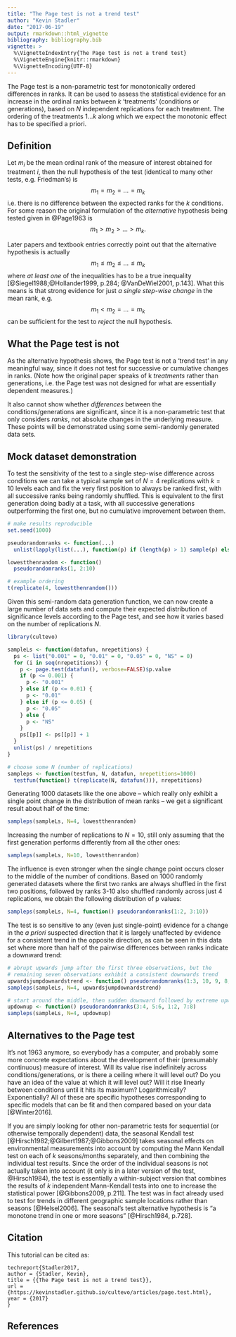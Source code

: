 ```yaml
---
title: "The Page test is not a trend test"
author: "Kevin Stadler"
date: "2017-06-19"
output: rmarkdown::html_vignette
bibliography: bibliography.bib
vignette: >
  %\VignetteIndexEntry{The Page test is not a trend test}
  %\VignetteEngine{knitr::rmarkdown}
  %\VignetteEncoding{UTF-8}
---
```


The Page test is a non-parametric test for monotonically ordered differences in ranks. It can be used to assess the statistical evidence for an increase in the ordinal ranks between $k$ 'treatments' (conditions or generations), based on $N$ independent replications for each treatment. The ordering of the treatments $1 \ldots k$ along which we expect the monotonic effect has to be specified a priori.

## Definition

Let $m_i$ be the mean ordinal rank of the measure of interest obtained for treatment $i$, then the null hypothesis of the test (identical to many other tests, e.g. Friedman's) is
$$ m_1 = m_2 = \ldots = m_k $$
i.e. there is no difference between the expected ranks for the $k$ conditions. For some reason the original formulation of the *alternative* hypothesis being tested given in @Page1963 is
$$m_1 > m_2 > \ldots > m_k.$$

<!-- http://www.itl.nist.gov/div898/software/dataplot/refman1/auxillar/page.htm -->
Later papers and textbook entries correctly point out that the alternative hypothesis is actually
$$m_1 \le m_2 \le \ldots \le m_k$$
where *at least one* of the inequalities has to be a true inequality [@Siegel1988;@Hollander1999, p.284; @VanDeWiel2001, p.143]. <!-- Sheshkin2004, IX., one that is actually wrong using '<' is Rayner2000 also: "The scores will be different and will increase as the treatment levels change" - but not ALL are different -->
What this means is that strong evidence for just *a single step-wise change* in the mean rank, e.g.
$$m_1 < m_2 = \ldots = m_k$$
can be sufficient for the test to *reject* the null hypothesis.

## What the Page test is not

As the alternative hypothesis shows, the Page test is not a 'trend test' in any meaningful way, since it does not test for successive or cumulative changes in ranks. (Note how the original paper speaks of k *treatments* rather than generations, i.e. the Page test was not designed for what are essentially dependent measures.)

It also cannot show whether *differences* between the conditions/generations are significant, since it is a non-parametric test that only considers *ranks*, not absolute changes in the underlying measure. These points will be demonstrated using some semi-randomly generated data sets.

## Mock dataset demonstration

To test the sensitivity of the test to a single step-wise difference across conditions we can take a typical sample set of $N=4$ replications with $k=10$ levels each and fix the very first position to always be ranked first, with all successive ranks being randomly shuffled. This is equivalent to the first generation doing badly at a task, with all successive generations outperforming the first one, but no cumulative improvement between them.

```r
# make results reproducible
set.seed(1000)

pseudorandomranks <- function(...)
  unlist(lapply(list(...), function(p) if (length(p) > 1) sample(p) else p))

lowestthenrandom <- function()
  pseudorandomranks(1, 2:10)

# example ordering
t(replicate(4, lowestthenrandom()))
```

Given this semi-random data generation function, we can now create a large number of data sets and compute their expected distribution of significance levels according to the Page test, and see how it varies based on the number of replications $N$.

```r
library(cultevo)

sampleLs <- function(datafun, nrepetitions) {
  ps <- list("0.001" = 0, "0.01" = 0, "0.05" = 0, "NS" = 0)
  for (i in seq(nrepetitions)) {
    p <- page.test(datafun(), verbose=FALSE)$p.value
    if (p <= 0.001) {
      p <- "0.001"
    } else if (p <= 0.01) {
      p <- "0.01"
    } else if (p <= 0.05) {
      p <- "0.05"
    } else {
      p <- "NS"
    }
    ps[[p]] <- ps[[p]] + 1
  }
  unlist(ps) / nrepetitions
}

# choose some N (number of replications)
sampleps <- function(testfun, N, datafun, nrepetitions=1000)
  testfun(function() t(replicate(N, datafun())), nrepetitions)
```

Generating 1000 datasets like the one above -- which really only exhibit a single point change in the distribution of mean ranks -- we get a significant result about half of the time:
```r
sampleps(sampleLs, N=4, lowestthenrandom)
```
Increasing the number of replications to $N=10$, still only assuming that the first generation performs differently from all the other ones:
```r
sampleps(sampleLs, N=10, lowestthenrandom)
```
The influence is even stronger when the single change point occurs closer to the middle of the number of conditions. Based on 1000 randomly generated datasets where the first two ranks are always shuffled in the first two positions, followed by ranks 3-10 also shuffled randomly across just 4 replications, we obtain the following distribution of p values:
```r
sampleps(sampleLs, N=4, function() pseudorandomranks(1:2, 3:10))
```

The test is so sensitive to any (even just single-point) evidence for a change in the *a priori* suspected direction that it is largely unaffected by evidence for a consistent trend in the opposite direction, as can be seen in this data set where more than half of the pairwise differences between ranks indicate a downward trend:
```r
# abrupt upwards jump after the first three observations, but the
# remaining seven observations exhibit a consistent downwards trend
upwardsjumpdownardstrend <- function() pseudorandomranks(1:3, 10, 9, 8, 7, 6, 5, 4)
sampleps(sampleLs, N=4, upwardsjumpdownardstrend)

# start around the middle, then sudden downward followed by extreme upwards jump
updownup <- function() pseudorandomranks(3:4, 5:6, 1:2, 7:8)
sampleps(sampleLs, N=4, updownup)
```

## Alternatives to the Page test

It's not 1963 anymore, so everybody has a computer, and probably some more concrete expectations about the development of their (presumably continuous) measure of interest. Will its value rise indefinitely across conditions/generations, or is there a ceiling where it will level out? Do you have an idea of the value at which it will level out? Will it rise linearly between conditions until it hits its maximum? Logarithmically? Exponentially? All of these are specific hypotheses corresponding to specific models that can be fit and then compared based on your data [@Winter2016].

If you are simply looking for other non-parametric tests for sequential (or otherwise temporally dependent) data, the seasonal Kendall test [@Hirsch1982;@Gilbert1987;@Gibbons2009] takes seasonal effects on environmental measurements into account by computing the Mann Kendall test on each of $k$ seasons/months separately, and then combining the individual test results. Since the order of the individual seasons is not actually taken into account (it only is in a later version of the test, @Hirsch1984), the test is essentially a within-subject version that combines the results of $k$ independent Mann-Kendall tests into one to increase the statistical power [@Gibbons2009, p.211]. The test was in fact already used to test for trends in different geographic sample locations rather than seasons [@Helsel2006]. The seasonal's test alternative hypothesis is "a monotone trend in one or more seasons" [@Hirsch1984, p.728].

## Citation

This tutorial can be cited as:

```
techreport{Stadler2017,
author = {Stadler, Kevin},
title = {{The Page test is not a trend test}},
url = {https://kevinstadler.github.io/cultevo/articles/page.test.html},
year = {2017}
}
```

## References
